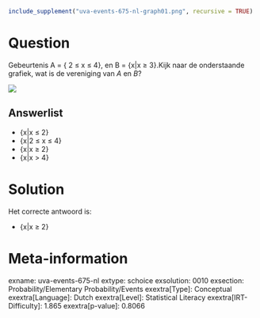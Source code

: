 ```r
include_supplement("uva-events-675-nl-graph01.png", recursive = TRUE)
```

Question
========

Gebeurtenis A = { 2 ≤ x ≤ 4}, en B = {x\|x ≥ 3}.Kijk naar de
onderstaande grafiek, wat is de vereniging van *A* en *B*?

![](uva-events-675-nl-graph01.png)

Answerlist
----------

* {x|x ≤ 2}
* {x|2 ≤ x ≤ 4}
* {x|x ≥ 2}
* {x|x > 4}

Solution
========

Het correcte antwoord is: 

* {x|x ≥ 2}

Meta-information
================
exname: uva-events-675-nl
extype: schoice
exsolution: 0010
exsection: Probability/Elementary Probability/Events
exextra[Type]: Conceptual
exextra[Language]: Dutch
exextra[Level]: Statistical Literacy
exextra[IRT-Difficulty]: 1.865
exextra[p-value]: 0.8066
